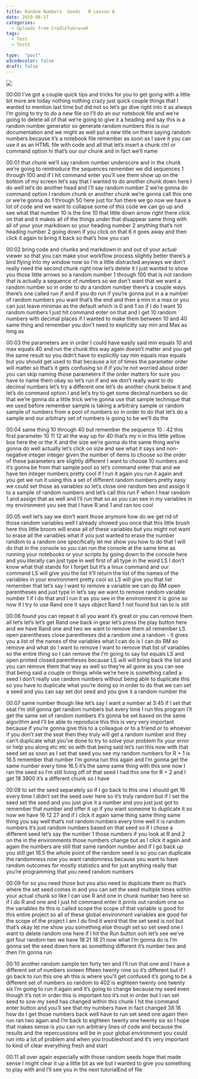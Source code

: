```yaml
---
title: Random Numbers  Seeds   R Lesson 8
date: 2019-08-17
categories:
  - Uploads from CradleToGraveR
tags:
  - Test
  - Test2

type:  "post"
w3codecolor: false
draft: false
---
```


<a href="https://www.youtube.com/watch?v=TwzmPV_zJKw">
<img src="https://www.cradletograver.com/auto-posts/images/NA">
</a>









00:00
I've got a couple quick tips and tricks for you to get going with a little bit
more are today nothing nothing crazy just quick couple
things that I wanted to mention last time but did not so let's go dive right
into it as always I'm going to try to do a new
file so I'll do an our notebook file and we're going to delete all of that we're
going to give it a heading and say this is a random number generator so generate
random numbers this is our documentation and we might as well put a new title on
there saying random numbers because it's a notebook file remember as soon as I
save it you can use it as an HTML file with code and all that let's insert a
chunk ctrl or command option hi that's our our chunk and in fact we'll name

00:01
that chunk we'll say random number underscore and in the chunk we're going
to reintroduce the sequences remember we
did sequences 1 through 100 and if I hit
command enter you'll see them show up on
the bottom of my screen let's say that I wanted to do another chunk down here I
do well let's do another head and I'll say random number 2 we're gonna do
command option I random chunk or another
chunk we're gonna call this one or we're gonna do 1 through 50 here just for fun
there we go now we have a lot of code and we want to collapse some of this
code we can go up and see what that number 10 is the line 10 that little
down arrow right there click on that and it makes all of the things under that
disappear same thing with all of your your markdown so your heading number 2
anything that's not heading number 2 going down if you click on that 6 it
goes away and then click it again to bring it back so that's how you can

00:02
bring code and chunks and markdown in and out of your actual viewer so that
you can make your workflow process slightly better there's a bird flying
into my window now so I'm a little distracted anyways
we don't really need the second chunk right now let's delete it I just wanted
to show you those little arrows so a random number 1 through 100 that is not
random that is actually a sequence of numbers so we don't want that we want a
random number so in order to do a random
number there's a couple ways there's one called run if and if you do run if
you're gonna put in a a number of random
numbers you want that's the end and then a min in a max or you can just leave
minimax as the default which is 0 and 1 so if I do I want 10 random numbers I
just hit command enter on that and I get
10 random numbers with decimal places if I wanted to make them between 10 and 40
same thing and remember you don't need to explicitly say min and Max as long as

00:03
the parameters are in order I could have
easily said min equals 10 and max equals 40 and run the chunk this way again
doesn't matter and you get the same result so you didn't have to explicitly
say min equals max equals but you should get used to that because a lot of times
the parameter order will matter so that's it gets confusing so if if you're
not worried about order you can skip naming those parameters if the order
matters for sure you have to name them okay so let's run if and we don't really
want to do decimal numbers let's try a different one let's do another chunk
below it and let's do command option I and let's try to get some decimal
numbers so do that we're gonna do a little trick we're gonna use that sample
technique that we used before remember sample is taking a arbitrary
sample or random sample of numbers from a pool of numbers so in order to do that
let's do a sample and our arbitrary set of numbers is going to be we'll do the

00:04
same thing 10 through 40 but remember the sequence 10 : 42 this first
parameter 10 11 12 all the way up for 40 that's my n in this little yellow box
here the or the X and the size we're gonna do the same thing we're gonna do
well actually let's click on size and see what it says and non-negative
integer integer given the number of items to choose so the order of these
parameters are slightly different I want to choose 10 numbers
and it's gonna be from that sample pool so let's command enter that and we have
ten integer numbers pretty cool if I run
it again you run it again and you get we run it using this a set of different
random numbers pretty easy we could set those as variables so let's close one
random two and assign it to a sample of random numbers and let's call this run F
when I hear random 1 and assign that as well and I'll run that so as you can see
in my variables in my environment you see that I have R and 1 and ran too cool

00:05
well let's say we don't want those anymore how do we get rid of those
random variables well I already showed you once that this little brush here
this little broom will erase all of these variables but you might not want
to erase all the variables what if you just wanted to erase the number random
to a random one specifically let me show
you how to do that I will do that in the console so you can run the console at
the same time as running your notebooks or your scripts by going down to the
console here and you literally can just type in well first of all type in the
word LS I don't know what that stands for I forget but it's a linux command
and our command LS will give you the list it'll return the list of the names
of the variables in your environment pretty cool so LS will give you that
list remember that let's say I want to remove a variable we can do RM open
parentheses and just type in let's say we want to remove random variable number
1 if I do that and I run it as you see in the environment it is gone so now if
I try to use Rand one it says object Rand 1 not found but ran to is still

00:06
found you can repeat it all you want it's great or you can remove them all
let's let's let's get Rand one back in gear let's press the play button here
and we have Rand one and two we want to remove them all remember LS open
parentheses close parentheses did a random one a random - it gives you a
list of the names of the variables what I can do is I can do RM so remove and
what do I want to remove I want to remove that list of variables so the
entire thing so I can remove the I'm going to say list equals LS and open
printed closed parentheses because LS will will bring back the list and you
can remove them that way as well so they're all gone as you can see that
being said a couple or things while we're here is something
called a seed I don't really use random numbers without being able to duplicate
this so you have to duplicate what you're doing so in order to do that we
can set a seed and you can say set dot seed and you give it a random number the

00:07
same number though like let's say I want a number at 3:45 if I set that seat I'm
still gonna get random numbers but every time I run this program I'll get the
same set of random numbers it's gonna be
set based on the same algorithm and I'll be able to reproduce this this is very
very important because if you're gonna give this to a colleague or to a friend
or to whoever if you don't set the seat then they truly will get a random number
and they can't duplicate what you've done to try to solve your problem fix
your error or help you along etc etc so with that being said let's run this now
with that seed set as soon as I set that
seed you see my random numbers for R + 1 is 16.5 remember that number I'm gonna
run this again and I'm gonna get the same number every time 16.5 it's the
same same thing with this one now I ran the seed so I'm still living off of that
seed I had this one for R + 2 and I get 18 3800 it's a different chunk so I have

00:08
to set the seed separately so if I go back to this one I should get 16 every
time I didn't set the seed over here so it's truly random but if I set the seed
set the seed and you just give it a number and you just just got to remember
that number and offer it up if you want someone to duplicate it so now we have
16 12 27 and if I click it again same thing same thing same thing you say well
that's not random numbers every time well it is random numbers it's just
random numbers based on that seed so if I chose a different seed let's say the
number 1 those numbers if you look at R and 2 on the in the environments those
numbers change but as I click it again and again the numbers are still that
same random number and if I go back up you still get 16.5 the whole point of
the random seed is so you can duplicate the randomness now you want randomness
because you want to have random outcomes for mostly statistics and for
just anything really that you're programming that you need random numbers

00:09
for so you need those but you also need to duplicate them so that's where the
set seed comes in and you can set the seed multiple times within your actual
chunk so like I can use R and one in chunk number two here so if I do R and
one and I just hit command enter it prints out random one so the variables
its this is called scope the scope of that variable is good for this entire
project so all of these global environment variables are good for the
scope of the project I am I do find it weird that the set seed is not but
that's okay let me show you something else though set so set seed one I want
to delete random one here if I hit the Run button ooh let's see we've got four
random two we have 18 21 18 21 now what I'm gonna do is I'm gonna set the seed
down here as something different it's number two and then I'm gonna run

00:10
another random sample ten forty ten and I'll run that one and I have a different
set of numbers sixteen fifteen twenty nine so it's different but if I go back
to run this one ah this is where you'll get confused it's going to be a
different set of numbers so random to 402 is eighteen twenty one twenty six
I'm going to run it again and it's going to change because my seed even though
it's not in order this is important too it's not in order but I ran set seed to
sow my seed has changed within this chunk I hit the command enter button and
you'll see that my numbers have in fact changed 38:16 how do I get those numbers
back well have to run set seed one again then run ran two again and I'm back to
eighteen twenty one twenty six so I hope that makes sense is you can run
arbitrary lines of code and because the results and the repercussions will be in
your global environment you could run into a lot of problem and when you
troubleshoot and it's very important to kind of clear everything fresh and start

00:11
all over again especially with those random seeds hope
that made sense I might clear it up a little bit as we
but I wanted to give you something to play with and I'll see you in the next
tutorialEnd of file

